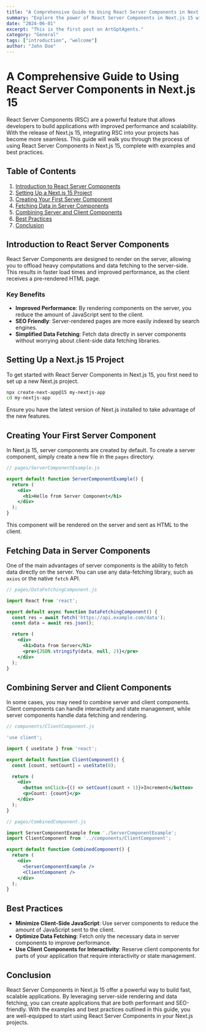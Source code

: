 ```yaml
---
title: "A Comprehensive Guide to Using React Server Components in Next.js 15"
summary: "Explore the power of React Server Components in Next.js 15 with this detailed guide. Learn how to integrate, use, and optimize server components in your Next.js applications with practical examples."
date: "2024-06-01"
excerpt: "This is the first post on ArtGptAgents."
category: "General"
tags: ["introduction", "welcome"]
author: "John Doe"
---
```


# A Comprehensive Guide to Using React Server Components in Next.js 15

React Server Components (RSC) are a powerful feature that allows developers to build applications with improved performance and scalability. With the release of Next.js 15, integrating RSC into your projects has become more seamless. This guide will walk you through the process of using React Server Components in Next.js 15, complete with examples and best practices.

## Table of Contents

1. [Introduction to React Server Components](#introduction-to-react-server-components)
2. [Setting Up a Next.js 15 Project](#setting-up-a-nextjs-15-project)
3. [Creating Your First Server Component](#creating-your-first-server-component)
4. [Fetching Data in Server Components](#fetching-data-in-server-components)
5. [Combining Server and Client Components](#combining-server-and-client-components)
6. [Best Practices](#best-practices)
7. [Conclusion](#conclusion)

## Introduction to React Server Components

React Server Components are designed to render on the server, allowing you to offload heavy computations and data fetching to the server-side. This results in faster load times and improved performance, as the client receives a pre-rendered HTML page.

### Key Benefits

- **Improved Performance**: By rendering components on the server, you reduce the amount of JavaScript sent to the client.
- **SEO Friendly**: Server-rendered pages are more easily indexed by search engines.
- **Simplified Data Fetching**: Fetch data directly in server components without worrying about client-side data fetching libraries.

## Setting Up a Next.js 15 Project

To get started with React Server Components in Next.js 15, you first need to set up a new Next.js project.

```bash
npx create-next-app@15 my-nextjs-app
cd my-nextjs-app
```

Ensure you have the latest version of Next.js installed to take advantage of the new features.

## Creating Your First Server Component

In Next.js 15, server components are created by default. To create a server component, simply create a new file in the `pages` directory.

```jsx
// pages/ServerComponentExample.js

export default function ServerComponentExample() {
  return (
    <div>
      <h1>Hello from Server Component</h1>
    </div>
  );
}
```

This component will be rendered on the server and sent as HTML to the client.

## Fetching Data in Server Components

One of the main advantages of server components is the ability to fetch data directly on the server. You can use any data-fetching library, such as `axios` or the native `fetch` API.

```jsx
// pages/DataFetchingComponent.js

import React from 'react';

export default async function DataFetchingComponent() {
  const res = await fetch('https://api.example.com/data');
  const data = await res.json();

  return (
    <div>
      <h1>Data from Server</h1>
      <pre>{JSON.stringify(data, null, 2)}</pre>
    </div>
  );
}
```

## Combining Server and Client Components

In some cases, you may need to combine server and client components. Client components can handle interactivity and state management, while server components handle data fetching and rendering.

```jsx
// components/ClientComponent.js

'use client';

import { useState } from 'react';

export default function ClientComponent() {
  const [count, setCount] = useState(0);

  return (
    <div>
      <button onClick={() => setCount(count + 1)}>Increment</button>
      <p>Count: {count}</p>
    </div>
  );
}

// pages/CombinedComponent.js

import ServerComponentExample from './ServerComponentExample';
import ClientComponent from '../components/ClientComponent';

export default function CombinedComponent() {
  return (
    <div>
      <ServerComponentExample />
      <ClientComponent />
    </div>
  );
}
```

## Best Practices

- **Minimize Client-Side JavaScript**: Use server components to reduce the amount of JavaScript sent to the client.
- **Optimize Data Fetching**: Fetch only the necessary data in server components to improve performance.
- **Use Client Components for Interactivity**: Reserve client components for parts of your application that require interactivity or state management.

## Conclusion

React Server Components in Next.js 15 offer a powerful way to build fast, scalable applications. By leveraging server-side rendering and data fetching, you can create applications that are both performant and SEO-friendly. With the examples and best practices outlined in this guide, you are well-equipped to start using React Server Components in your Next.js projects.